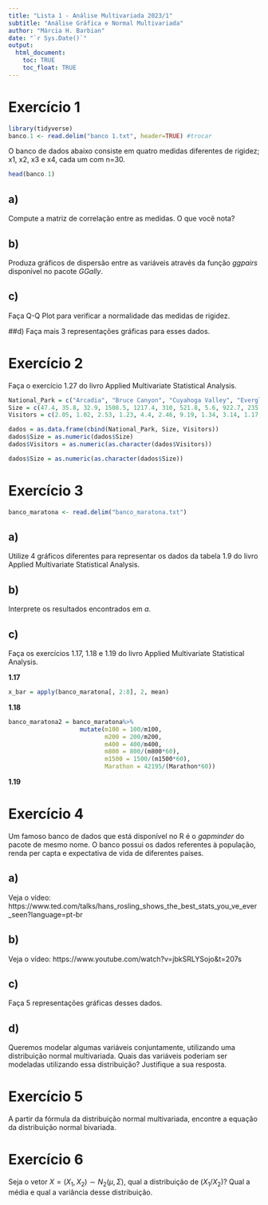 ```yaml
---
title: "Lista 1 - Análise Multivariada 2023/1"
subtitle: "Análise Gráfica e Normal Multivariada"
author: "Márcia H. Barbian"
date: "`r Sys.Date()`"
output: 
  html_document:
    toc: TRUE
    toc_float: TRUE
---
```




# Exercício 1

```r
library(tidyverse)
banco.1 <- read.delim("banco 1.txt", header=TRUE) #trocar 
```

O banco de dados abaixo consiste em quatro medidas diferentes de rigidez; x1, x2, x3 e x4, cada um com n=30.

```r
head(banco.1)
```

## a) 
Compute a matriz de correlação entre as medidas. O que você nota?


## b) 
Produza gráficos de dispersão entre as variáveis através da função *ggpairs* disponível no pacote *GGally*.


## c) 
Faça Q-Q Plot para verificar a normalidade das medidas de rigidez. 


##d)
Faça mais 3 representações gráficas para esses dados. 


# Exercício 2

Faça o exercício 1.27 do livro Applied Multivariate Statistical Analysis.

```r


National_Park = c("Arcadia", "Bruce Canyon", "Cuyahoga Valley", "Everglades", "Grang Canyon", "Grand Teton", "Great Smoky", "Hot Springs", "Olympic", "Mount Rainier", "Rocky Mountain", "Shenandoah", "Yellowstone", "Yosemite", "Zion")
Size = c(47.4, 35.8, 32.9, 1508.5, 1217.4, 310, 521.8, 5.6, 922.7, 235.6, 265.8, 199, 2219.8, 761.3, 146.6)
Visitors = c(2.05, 1.02, 2.53, 1.23, 4.4, 2.46, 9.19, 1.34, 3.14, 1.17, 2.80, 1.09, 2.84, 3.3, 2.59)

dados = as.data.frame(cbind(National_Park, Size, Visitors))
dados$Size = as.numeric(dados$Size)
dados$Visitors = as.numeric(as.character(dados$Visitors))

dados$Size = as.numeric(as.character(dados$Size)) 

```


# Exercício 3

```r
banco_maratona <- read.delim("banco_maratona.txt")
```

## a) 
Utilize 4 gráficos diferentes para representar os dados da tabela 1.9 do livro Applied Multivariate Statistical Analysis.


## b) 
Interprete os resultados encontrados em *a*.


## c)
Faça os exercícios 1.17, 1.18 e 1.19 do livro Applied Multivariate Statistical Analysis.

**1.17**

```r
x_bar = apply(banco_maratona[, 2:8], 2, mean)
```


**1.18** 

```r
banco_maratona2 = banco_maratona%>%
                    mutate(m100 = 100/m100,
                           m200 = 200/m200,
                           m400 = 400/m400,
                           m800 = 800/(m800*60),
                           m1500 = 1500/(m1500*60),
                           Marathon = 42195/(Marathon*60))

```


**1.19** 


# Exercício 4

Um famoso banco de dados que está disponível no R é o *gapminder* do pacote de mesmo nome. O banco possui os dados referentes à população, renda per capta e expectativa de vida de diferentes países.

## a)
Veja o vídeo:
https://www.ted.com/talks/hans_rosling_shows_the_best_stats_you_ve_ever_seen?language=pt-br

## b)
Veja o vídeo: https://www.youtube.com/watch?v=jbkSRLYSojo&t=207s

## c)
Faça 5 representações gráficas desses dados.


## d)
Queremos modelar algumas variáveis conjuntamente, utilizando uma distribuição normal multivariada. Quais das variáveis poderiam ser modeladas utilizando essa distribuição? Justifique a sua resposta.


<!-- ESSSA PARTE É NOVA -->


# Exercício 5

A partir da fórmula da distribuição normal multivariada, encontre a equação da distribuição normal bivariada.

# Exercício 6

Seja o vetor $X= (X_1, X_2) \sim N_2(\mu, \Sigma)$, qual a distribuição de $(X_1/X_2)$? Qual a média e qual a variância desse distribuição.
